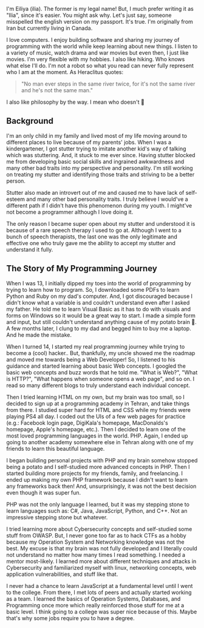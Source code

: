 
I'm Eiliya (ilia). The former is my legal name! But, I much prefer writing it as "Ilia", since it's easier.
You might ask why. Let's just say, someone misspelled the english version on my passport. It's true. I'm originally from
Iran but currently living in Canada.

I love computers. I enjoy building software and sharing my journey of programming with the world while keep
learning about new things. I listen to a variety of music, watch drama and war movies but even then, I just like movies.
I'm very flexible with my hobbies. I also like hiking. Who knows what else I'll do. I'm not a robot so what you read can
never fully represent who I am at the moment. As Heraclitus quotes:

> "No man ever steps in the same river twice, for it's not the same river and he's not the same man."

I also like philosophy by the way. I mean who doesn't 🤗

## Background
I'm an only child in my family and lived most of my life moving around to different places to live because of my parents' jobs.
When I was a kindergartener, I got stutter trying to imitate another kid's way of talking which was stuttering. And,
it stuck to me ever since. Having stutter blocked me from developing basic social skills and ingrained awkwardness and many
other bad traits into my perspective and personality. I'm still working on treating my stutter and identifying those traits and striving
to be a better person.

Stutter also made an introvert out of me and caused me to have lack of self-esteem and many other bad personality traits.
I truly believe I would've a different path if I didn't have this phenomenon during my youth. I might've not become a programmer
although I love doing it.

The only reason I became super open about my stutter and understood it is because of a rare speech therapy I used to go at.
Although I went to a bunch of speech therapists, the last one was the only legitimate and effective one who truly gave me
the ability to accept my stutter and understand it fully.

## The Story of My Programming Journey
When I was 13, I initially dipped my toes into the world of programming by trying to learn how to program. So,
I downloaded some PDFs to learn Python and Ruby on my dad's computer. And, I got discouraged because I didn't know what a variable
is and couldn't understand even after I asked my father. He told me to learn Visual Basic as it has to do with visuals and
forms on Windows so it would be a great way to start. I made a simple form and input, but still couldn't understand anything
cause of my potato brain 🥔. A few months later, I clung to my dad and begged him to buy me a laptop. And he made the mistake.

When I turned 14, I started my real programming journey while trying to become a (cool) hacker.. But, thankfully,
my uncle showed me the roadmap and moved me towards being a Web Developer! So, I listened to his guidance and
started learning about basic Web concepts. I googled the basic web concepts and buzz words that he told me.
"What is Web?", "What is HTTP?", "What happens when someone opens a web page", and so on. I read so many different blogs
to truly understand each individual concept.

Then I tried learning HTML on my own, but my brain was too small, so I decided to sign up at a programming academy in
Tehran, and take things from there. I studied super hard for HTML and CSS while my friends were playing PS4 all day.
I coded out the UIs of a few web pages for practice (e.g.: Facebook login page, DigiKala's homepage, MacDonalds's homepage, Apple's homepage, etc.).
Then I decided to learn one of the most loved programming languages in the world. PHP. Again, I ended up going to another academy
somewhere else in Tehran along with one of my friends to learn this beautiful language.

I began building personal projects with PHP and my brain somehow stopped being a potato and I self-studied more advanced
concepts in PHP. Then I started building more projects for my friends, family, and freelancing. I ended up making my own
PHP framework because I didn't want to learn any frameworks back then! And, unsurprisingly, it was not the best decision
even though it was super fun.

PHP was not the only language I learned, but it was my stepping stone to learn languages such as: C#, Java, JavaScript,
Python, and C++. Not an impressive stepping stone but whatever.

I tried learning more about Cybersecurity concepts and self-studied some stuff from OWASP. But, I never gone too far as to
hack CTFs as a hobby because my Operation System and Networking knowledge was not the best. My excuse is that my brain
was not fully developed and I literally could not understand no matter how many times I read something. I needed a mentor
most-likely. I learned more about different techniques and attacks in Cybersecurity and familiarized myself with linux,
networking concepts, web application vulnerabilities, and stuff like that.

I never had a chance to learn JavaScript at a fundamental level until I went to the college. From there, I met lots of
peers and actually started working as a team. I learned the basics of Operation Systems, Databases, and Programming once
more which really reinforced those stuff for me at a basic level. I think going to a college was super nice
because of this. Maybe that's why some jobs require you to have a degree.




